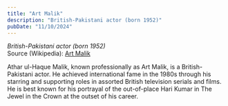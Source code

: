 ```yaml
---
title: "Art Malik"
description: "British-Pakistani actor (born 1952)"
pubDate: "11/10/2024"
---
```


*British-Pakistani actor (born 1952)*  
Source (Wikipedia): [Art Malik][1]

Athar ul-Haque Malik, known professionally as Art Malik, is a British-Pakistani actor. He achieved international fame in the 1980s through his starring and supporting roles in assorted British television serials and films. He is best known for his portrayal of the out-of-place Hari Kumar in The Jewel in the Crown at the outset of his career.

[1]: https://en.wikipedia.org/wiki/Art_Malik
